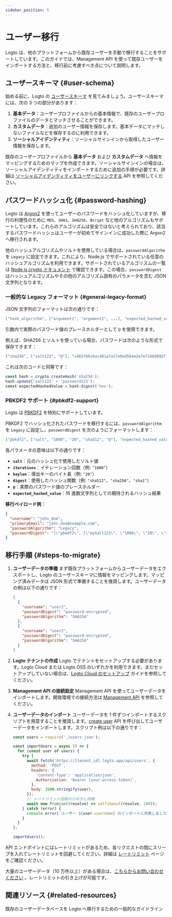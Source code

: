 ```yaml
---
sidebar_position: 5
---
```


# ユーザー移行

Logto は、他のプラットフォームから既存ユーザーを手動で移行することをサポートしています。このガイドでは、Management API を使って既存ユーザーをインポートする方法と、移行前に考慮すべき点について説明します。

## ユーザースキーマ \{#user-schema}

始める前に、Logto の [ユーザースキーマ](/user-management/user-data/#user-profile) を見てみましょう。ユーザースキーマには、次の 3 つの部分があります：

1. **基本データ**：ユーザープロファイルからの基本情報で、既存のユーザープロファイルのデータとマッチさせることができます。
2. **カスタムデータ**：追加のユーザー情報を保存します。基本データにマッチしないファイルなどを保存するのに利用できます。
3. **ソーシャルアイデンティティ**：ソーシャルサインインから取得したユーザー情報を保存します。

既存のユーザープロファイルから **基本データ** および **カスタムデータ** へ情報をマッピングするためのマップを作成できます。ソーシャルサインインの場合は、ソーシャルアイデンティティをインポートするために追加の手順が必要です。詳細は [ソーシャルアイデンティティをユーザーにリンクする](https://openapi.logto.io/operation/operation-createuseridentity) API を参照してください。

## パスワードハッシュ化 \{#password-hashing}

Logto は [Argon2](https://en.wikipedia.org/wiki/Argon2) を使ってユーザーのパスワードをハッシュ化していますが、移行の利便性のために `MD5`、`SHA1`、`SHA256`、`Bcrypt` など他のアルゴリズムもサポートしています。これらのアルゴリズムは安全ではないと考えられており、該当するパスワードハッシュはユーザーが初めてサインインに成功した際に Argon2 へ移行されます。

他のハッシュアルゴリズムやソルトを使用している場合は、`passwordAlgorithm` を `Legacy` に設定できます。これにより、Node.js でサポートされている任意のハッシュアルゴリズムを利用できます。サポートされているアルゴリズムの一覧は [Node.js crypto ドキュメント](https://nodejs.org/api/crypto.html#cryptogethashes) で確認できます。この場合、`passwordDigest` はハッシュアルゴリズムやその他のアルゴリズム固有のパラメータを含む JSON 文字列となります。

### 一般的な Legacy フォーマット \{#general-legacy-format}

JSON 文字列のフォーマットは次の通りです：

```json
["hash_algorithm", ["argument1", "argument2", ...], "expected_hashed_value"]
```

引数内で実際のパスワード値のプレースホルダーとして `@` を使用できます。

例えば、SHA256 とソルトを使っている場合、パスワードは次のような形式で保存できます：

```json
["sha256", ["salt123", "@"], "c465f66c6ac481a7a17e9ed5b4e2e7e7288d892f12bf1c95c140901e9a70436e"]
```

これは次のコードと同等です：

```ts
const hash = crypto.createHash('sha256');
hash.update('salt123' + 'password123');
const expectedHashedValue = hash.digest('hex');
```

### PBKDF2 サポート \{#pbkdf2-support}

Logto は [PBKDF2](https://en.wikipedia.org/wiki/PBKDF2) を特別にサポートしています。

PBKDF2 でハッシュ化されたパスワードを移行するには、`passwordAlgorithm` を `Legacy` に設定し、`passwordDigest` を次のようにフォーマットします：

```json
["pbkdf2", ["salt", "1000", "20", "sha512", "@"], "expected_hashed_value"]
```

各パラメータの意味は以下の通りです：

- **`salt`**：元のハッシュ化で使用したソルト値
- **`iterations`**：イテレーション回数（例: `"1000"`）
- **`keylen`**：導出キーのバイト長（例: `"20"`）
- **`digest`**：使用したハッシュ関数（例: `"sha512"`、`"sha256"`、`"sha1"`）
- **`@`**：実際のパスワード値のプレースホルダー
- **`expected_hashed_value`**：16 進数文字列としての期待されるハッシュ結果

**移行ペイロード例：**

```json
{
  "username": "john_doe",
  "primaryEmail": "john.doe@example.com",
  "passwordAlgorithm": "Legacy",
  "passwordDigest": "[\"pbkdf2\", [\"mySalt123\", \"1000\", \"20\", \"sha512\", \"@\"], \"c465f66c6ac481a7a17e9ed5b4e2e7e7288d892f12bf1c95c140901e9a70436e\"]"
}
```

## 移行手順 \{#steps-to-migrate}

1.  **ユーザーデータの準備**
    まず既存プラットフォームからユーザーデータをエクスポートし、Logto のユーザースキーマに情報をマッピングします。マッピング済みデータは JSON 形式で準備することを推奨します。ユーザーデータの例は以下の通りです：

    ```json
    [
      {
        "username": "user1",
        "passwordDigest": "password-encrypted",
        "passwordAlgorithm": "SHA256"
      },
      {
        "username": "user2",
        "passwordDigest": "password-encrypted",
        "passwordAlgorithm": "SHA256"
      }
    ]
    ```

2.  **Logto テナントの作成**
    Logto でテナントをセットアップする必要があります。Logto Cloud または Logto OSS のいずれかを利用できます。まだセットアップしていない場合は、[Logto Cloud のセットアップ](/introduction/set-up-logto-cloud/#create-logto-tenant) ガイドを参照してください。
3.  **Management API の接続設定**
    Management API を使ってユーザーデータをインポートします。開発環境での接続方法は [Management API](/integrate-logto/interact-with-management-api) を参照してください。
4.  **ユーザーデータのインポート**
    ユーザーデータを 1 件ずつインポートするスクリプトを用意することを推奨します。[create user](https://openapi.logto.io/operation/operation-createuser) API を呼び出してユーザーデータをインポートします。スクリプト例は以下の通りです：

    ```jsx
    const users = require('./users.json');

    const importUsers = async () => {
      for (const user of users) {
        try {
          await fetch('https://[tenant_id].logto.app/api/users', {
            method: 'POST',
            headers: {
              'Content-Type': 'application/json',
              Authorization: 'Bearer [your-access-token]',
            },
            body: JSON.stringify(user),
          });
          // レートリミット回避のため少し待機
          await new Promise((resolve) => setTimeout(resolve, 200));
        } catch (error) {
          console.error(`ユーザー ${user.username} のインポートに失敗しました: ${error.message}`);
        }
      }
    };

    importUsers();
    ```

API エンドポイントにはレートリミットがあるため、各リクエストの間にスリープを入れてレートリミットを回避してください。詳細は [レートリミット](/integrate-logto/interact-with-management-api/#rate-limit) ページをご確認ください。

大量のユーザーデータ（10 万件以上）がある場合は、[こちらからお問い合わせください](https://logto.io/contact) 。レートリミットの引き上げが可能です。

## 関連リソース \{#related-resources}

<Url href="https://blog.logto.io/general-migration-guide">
  既存のユーザーデータベースを Logto へ移行するための一般的なガイドライン
</Url>
